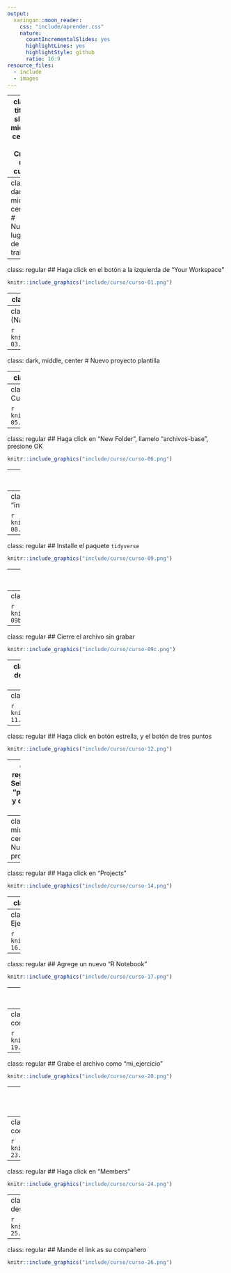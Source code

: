 ```yaml
---
output:
  xaringan::moon_reader:
    css: "include/aprender.css"
    nature:
      countIncrementalSlides: yes
      highlightLines: yes
      highlightStyle: github
      ratio: 16:9
resource_files:
  - include
  - images
---
```

---
class: title-slide, middle, center
# Crear un curso

---
class: dark, middle, center
# Nuevo lugar de trabajo

---
class: regular
## Haga click en el botón a la izquierda de "Your Workspace"

```r
knitr::include_graphics("include/curso/curso-01.png")
```

---
class: regular
## Haga click en "+ New Space"

```r
knitr::include_graphics("include/curso/curso-02.png")
```

---
class: regular
## Use "Mi Curso" para el nombre (Name)

```r
knitr::include_graphics("include/curso/curso-03.png")
```

---
class: dark, middle, center
# Nuevo proyecto plantilla

---
class: regular
## Hace click en "New Project"

```r
knitr::include_graphics("include/curso/curso-04.png")
```

---
class: regular
## Haga click a la derecha de "Mi Curso" y cambie el nombre, use "plantilla"

```r
knitr::include_graphics("include/curso/curso-05.png")
```

---
class: regular
## Haga click en "New Folder", llamelo "archivos-base", presione OK

```r
knitr::include_graphics("include/curso/curso-06.png")
```

---
class: regular
## Haga click en "File", y después "Text File"

```r
knitr::include_graphics("include/curso/curso-07.png")
```

---
class: regular
## Grabe el archivo como "informacion-del-curso.md"

```r
knitr::include_graphics("include/curso/curso-08.png")
```

---
class: regular
## Installe el paquete `tidyverse`

```r
knitr::include_graphics("include/curso/curso-09.png")
```

---
class: regular
## Haga click en "File" y después "R Notebook"

```r
knitr::include_graphics("include/curso/curso-09a.png")
```

---
class: regular
## Presione "Yes"

```r
knitr::include_graphics("include/curso/curso-09b.png")
```

---
class: regular
## Cierre el archivo sin grabar

```r
knitr::include_graphics("include/curso/curso-09c.png")
```

---
class: regular
## Haga click en botón estrella, después "Access" y seleccione "Everyone in Mi Curso"

```r
knitr::include_graphics("include/curso/curso-10.png")
```

---
class: regular
## Haga click en "Mi Curso"

```r
knitr::include_graphics("include/curso/curso-11.png")
```

---
class: regular
## Haga click en botón estrella, y el botón de tres puntos

```r
knitr::include_graphics("include/curso/curso-12.png")
```

---
class: regular
## Seleccione "plantilla" y despues OK

```r
knitr::include_graphics("include/curso/curso-13.png")
```

---
class: dark, middle, center
# Nuevo proyecto

---
class: regular
## Haga click en "Projects"

```r
knitr::include_graphics("include/curso/curso-14.png")
```

---
class: regular
## Haga click en "New Project"

```r
knitr::include_graphics("include/curso/curso-15.png")
```

---
class: regular
## Cambie el nombre a "Mi Ejercicio" y copie el código en la foto

```r
knitr::include_graphics("include/curso/curso-16.png")
```

---
class: regular
## Agrege un nuevo "R Notebook"

```r
knitr::include_graphics("include/curso/curso-17.png")
```

---
class: regular
## Borre el contenido del R Notebook

```r
knitr::include_graphics("include/curso/curso-18.png")
```

---
class: regular
## Reemplaze contenidos con el contenido de la foto

```r
knitr::include_graphics("include/curso/curso-19.png")
```

---
class: regular
## Grabe el archivo como "mi_ejercicio"

```r
knitr::include_graphics("include/curso/curso-20.png")
```

---
class: regular
## Haga click en el botón estrella, selecione "Access" y después "Everyone in Mi Curso"

```r
knitr::include_graphics("include/curso/curso-22.png")
```

---
class: regular
## El nuevo ejercicio aparace como "Assignment"

```r
knitr::include_graphics("include/curso/curso-23.png")
```

---
class: regular
## Haga click en "Members"

```r
knitr::include_graphics("include/curso/curso-24.png")
```
---
class: regular
## Haga click en "Shared", y después en "Copy Sharing Link"

```r
knitr::include_graphics("include/curso/curso-25.png")
```
---
class: regular
## Mande el link as su compañero 

```r
knitr::include_graphics("include/curso/curso-26.png")
```